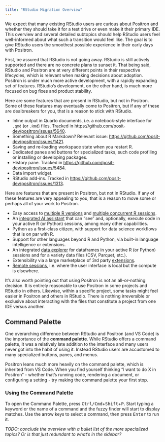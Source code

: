 ```yaml
---
title: "RStudio Migration Overview"
---
```


We expect that many existing RStudio users are curious about Positron and whether they should take it for a test drive or even make it their primary IDE.
This overview and several detailed subtopics should help RStudio users feel well-informed about what such a transition would feel like.
The goal is to give RStudio users the smoothest possible experience in their early days with Positron.

First, be assured that RStudio is not going away.
RStudio is still actively supported and there are no concrete plans to sunset it.
That being said, RStudio and Positron are at very different points in their respective lifecycles, which is relevant when making decisions about adoption.
Positron is under much more active development, with a rapidly expanding set of features.
RStudio's development, on the other hand, is much more focused on bug fixes and product stability.

Here are some features that are present in RStudio, but not in Positron.
Some of these features may eventually come to Positron, but if any of these are dealbreakers for you, that is a reason to stick with RStudio.

* Inline output in Quarto documents, i.e. a notebook-style interface for `.qmd` (or `.Rmd`) files. Tracked in <https://github.com/posit-dev/positron/issues/5640>.
* Something about R Markdown? Relevant issue: <https://github.com/posit-dev/positron/issues/1421>.
* Saving and re-loading workspace state when you restart R.
* Dedicated panes and buttons for specialized tasks, such code profiling or installing or developing packages.
* History pane. Tracked in <https://github.com/posit-dev/positron/issues/5484>.
* Data import widget.
* RStudio add-ins. Tracked in <https://github.com/posit-dev/positron/issues/1313>.

Here are features that are present in Positron, but not in RStudio.
If any of these features are very appealing to you, that is a reason to move some or perhaps all of your work to Positron.

* Easy access to [multiple R versions](r-installations.qmd) and [multiple concurrent R sessions](managing-interpreters.qmd).
* An [integrated AI assistant](assistant.qmd) that can "see" and, optionally, execute code in your active R (or Python) sessions, among many other capabilities.
* Python as a first-class citizen, with support for data science workflows that is on par with R.
* Support for other languages beyond R and Python, via built-in language intelligence or extensions.
* An integrated [data explorer](data-explorer.qmd) for dataframes in your active R (or Python) sessions and for a variety data files (CSV, Parquet, etc.).
* Extensibility via a large marketplace of 3rd party [extensions](extensions.qmd).
* [Remote sessions](remote-ssh.qmd), i.e. where the user interface is local but the compute is elsewhere.

It's also worth pointing out that using Positron is not an all-or-nothing decision.
It is entirely reasonable to use Positron in some projects and RStudio in others.
Likewise, within a specific project, some tasks might feel easier in Positron and others in RStudio.
There is nothing irreversible or exclusive about interacting with the files that constitute a project from one IDE versus another.

## Command Palette

One overarching difference between RStudio and Positron (and VS Code) is the importance of the **command palette**.
While RStudio offers a command palette, it was a relatively late addition to the interface and many users never got into the habit of using it.
Instead RStudio users are accustomed to many specialized buttons, panes, and menus.

Positron leans much more heavily on the command palette, which is inherited from VS Code.
When you find yourself thinking "I want to do X in Positron" - whether that's running code, rendering a document, or configuring a setting - try making the command palette your first stop.

### Using the Command Palette

To open the Command Palette, press <kbd>Ctrl/Cmd</kbd>+<kbd>Shift</kbd>+<kbd>P</kbd>.
Start typing a keyword or the name of a command and the fuzzy finder will start to display matches.
Use the arrow keys to select a command, then press <kbd>Enter</kbd> to run it.

*TODO: conclude the overview with a bullet list of the more specialized topics? Or is that just redundant to what's in the sidebar?*
